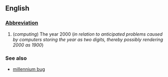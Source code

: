 ==English==
{{wikipedia}}
===[[Wiktionary:List of acronyms and abbreviations|Abbreviation]]===

#(''computing'') The year 2000 (''in relation to anticipated problems caused by computers storing the year as two digits, thereby possibly rendering 2000 as 1900'')

===See also===
*[[millennium bug]]